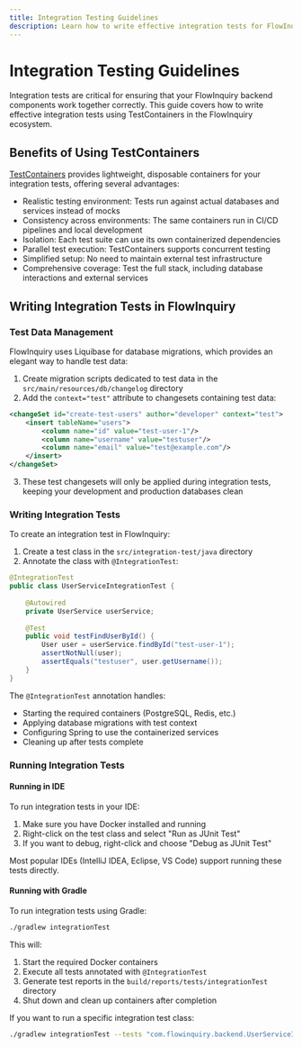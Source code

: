 ```yaml
---
title: Integration Testing Guidelines
description: Learn how to write effective integration tests for FlowInquiry using TestContainers
---
```


# Integration Testing Guidelines

Integration tests are critical for ensuring that your FlowInquiry backend components work together correctly. This guide covers how to write effective integration tests using TestContainers in the FlowInquiry ecosystem.

## Benefits of Using TestContainers

[TestContainers](https://www.testcontainers.org/) provides lightweight, disposable containers for your integration tests, offering several advantages:

- Realistic testing environment: Tests run against actual databases and services instead of mocks
- Consistency across environments: The same containers run in CI/CD pipelines and local development
- Isolation: Each test suite can use its own containerized dependencies
- Parallel test execution: TestContainers supports concurrent testing
- Simplified setup: No need to maintain external test infrastructure
- Comprehensive coverage: Test the full stack, including database interactions and external services

## Writing Integration Tests in FlowInquiry

### Test Data Management

FlowInquiry uses Liquibase for database migrations, which provides an elegant way to handle test data:

1. Create migration scripts dedicated to test data in the `src/main/resources/db/changelog` directory
2. Add the `context="test"` attribute to changesets containing test data:

```xml
<changeSet id="create-test-users" author="developer" context="test">
    <insert tableName="users">
        <column name="id" value="test-user-1"/>
        <column name="username" value="testuser"/>
        <column name="email" value="test@example.com"/>
    </insert>
</changeSet>
```

3. These test changesets will only be applied during integration tests, keeping your development and production databases clean

### Writing Integration Tests

To create an integration test in FlowInquiry:

1. Create a test class in the `src/integration-test/java` directory
2. Annotate the class with `@IntegrationTest`:

```java
@IntegrationTest
public class UserServiceIntegrationTest {
    
    @Autowired
    private UserService userService;
    
    @Test
    public void testFindUserById() {
        User user = userService.findById("test-user-1");
        assertNotNull(user);
        assertEquals("testuser", user.getUsername());
    }
}
```

The `@IntegrationTest` annotation handles:
- Starting the required containers (PostgreSQL, Redis, etc.)
- Applying database migrations with test context
- Configuring Spring to use the containerized services
- Cleaning up after tests complete

### Running Integration Tests

#### Running in IDE

To run integration tests in your IDE:
1. Make sure you have Docker installed and running
2. Right-click on the test class and select "Run as JUnit Test"
3. If you want to debug, right-click and choose "Debug as JUnit Test"

Most popular IDEs (IntelliJ IDEA, Eclipse, VS Code) support running these tests directly.

#### Running with Gradle

To run integration tests using Gradle:

```bash
./gradlew integrationTest
```

This will:
1. Start the required Docker containers
2. Execute all tests annotated with `@IntegrationTest`
3. Generate test reports in the `build/reports/tests/integrationTest` directory
4. Shut down and clean up containers after completion

If you want to run a specific integration test class:

```bash
./gradlew integrationTest --tests "com.flowinquiry.backend.UserServiceIntegrationTest"
```